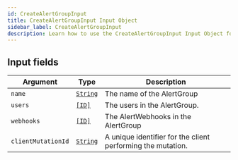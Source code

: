 ```yaml
---
id: CreateAlertGroupInput
title: CreateAlertGroupInput Input Object
sidebar_label: CreateAlertGroupInput
description: Learn how to use the CreateAlertGroupInput Input Object for Prismatic's API.
---
```


## Input fields

| Argument           | Type                                     | Description                                                 |
| ------------------ | ---------------------------------------- | ----------------------------------------------------------- |
| `name`             | [`String`](api/schema/scalar/String.mdx) | The name of the AlertGroup                                  |
| `users`            | [`[ID]`](api/schema/scalar/ID.mdx)       | The users in the AlertGroup.                                |
| `webhooks`         | [`[ID]`](api/schema/scalar/ID.mdx)       | The AlertWebhooks in the AlertGroup                         |
| `clientMutationId` | [`String`](api/schema/scalar/String.mdx) | A unique identifier for the client performing the mutation. |
